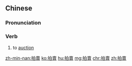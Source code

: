 {{also|拍卖}}
==Chinese==
{{zh-forms|s=拍卖}}

===Pronunciation===
{{zh-pron
|m=pāimài
|c=paak3 maai6
|mn=qz,tp,xm:phah-bōe/kh,zz:phah-bē
|cat=v
}}

===Verb===
{{zh-verb}}

# to [[auction]]
#: {{zh-x|史密斯 街 上 的 房子 正在 拍賣。|The house on Smith St is being '''auctioned'''.}}

[[zh-min-nan:拍賣]]
[[ko:拍賣]]
[[hu:拍賣]]
[[mg:拍賣]]
[[chr:拍賣]]
[[zh:拍賣]]